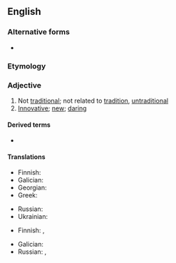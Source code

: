 {{also|non-traditional}}
==English==

===Alternative forms===
* {{l|en|non-traditional}}

===Etymology===
{{prefix|en|non|traditional}}

===Adjective===
{{en-adj|-}}

# Not [[traditional]]; not related to [[tradition]], [[untraditional]]
# [[innovative|Innovative]]; [[new]]; [[daring]]

====Derived terms====
* {{l|en|nontraditionally}}

====Translations====
{{trans-top|not traditional}}
* Finnish: {{t|fi|epäperinteinen}}
* Galician: {{t|gl|non tradicional}}
* Georgian: {{t|ka|არატრადიციული}}
* Greek: {{t+|el|αντιπαραδοσιακός}}
{{trans-mid}}
* Russian: {{t+|ru|нетрадицио́нный}}
* Ukrainian: {{t|uk|нетрадиці́йний}}
{{trans-bottom}}

{{trans-top|innovative, new, daring}}
* Finnish: {{t|fi|uudenlainen}}, {{t|fi|epäperinteinen}}
{{trans-mid}}
* Galician: {{t|gl|non tradicional}}
* Russian: {{t+|ru|инновацио́нный}}, {{t+|ru|нетрадицио́нный}}
{{trans-bottom}}